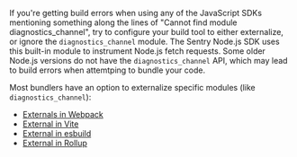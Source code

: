 If you're getting build errors when using any of the JavaScript SDKs mentioning something along the lines of "Cannot find module diagnostics_channel", try to configure your build tool to either externalize, or ignore the `diagnostics_channel` module.
The Sentry Node.js SDK uses this built-in module to instrument Node.js fetch requests.
Some older Node.js versions do not have the `diagnostics_channel` API, which may lead to build errors when attemtping to bundle your code.

Most bundlers have an option to externalize specific modules (like `diagnostics_channel`):

- [Externals in Webpack](https://webpack.js.org/configuration/externals/)
- [External in Vite](https://vitejs.dev/config/ssr-options.html#ssr-external)
- [External in esbuild](https://esbuild.github.io/api/#external)
- [External in Rollup](https://rollupjs.org/configuration-options/#external)
